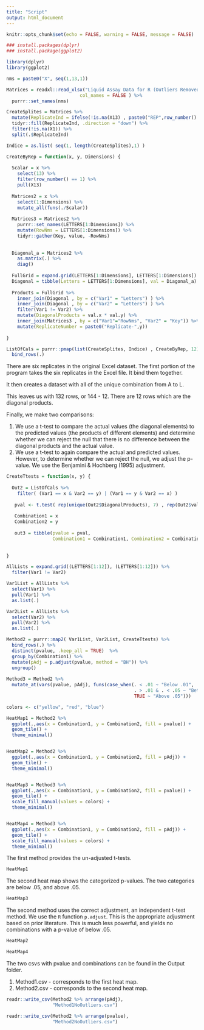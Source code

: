 ```yaml
---
title: "Script"
output: html_document
---
```


```r
knitr::opts_chunk$set(echo = FALSE, warning = FALSE, message = FALSE)
```




```r

### install.packages(dplyr)
### install.package(ggplot2)

library(dplyr)
library(ggplot2)

nms = paste0("X", seq(1,13,1))

Matrices = readxl::read_xlsx("Liquid Assay Data for R (Outliers Removed).xlsx",
                           col_names = FALSE ) %>%
  purrr::set_names(nms)

CreateSplites = Matrices %>%
  mutate(ReplicateInd = ifelse(!is.na(X13) , paste0("REP",row_number() ), NA)) %>%
  tidyr::fill(ReplicateInd, .direction = "down") %>%
  filter(!is.na(X1)) %>%
  split(.$ReplicateInd)

Indice = as.list( seq(1, length(CreateSplites),1) )

CreateByRep = function(x, y, Dimensions) {
  
  Scalar = x %>%
    select(13) %>%
    filter(row_number() == 1) %>%
    pull(X13)
  
  Matrices2 = x %>%
    select(1:Dimensions) %>%
    mutate_all(funs(./Scalar))
  
  Matrices3 = Matrices2 %>%
    purrr::set_names(LETTERS[1:Dimensions]) %>%
    mutate(RowNms = LETTERS[1:Dimensions]) %>%
    tidyr::gather(Key, value, -RowNms)
  
  
  Diagonal_a = Matrices2 %>%
    as.matrix(.) %>%
    diag()
  
  FullGrid = expand.grid(LETTERS[1:Dimensions], LETTERS[1:Dimensions])
  Diagonal = tibble(Letters = LETTERS[1:Dimensions], val = Diagonal_a)
  
  Products = FullGrid %>%
    inner_join(Diagonal , by = c("Var1" = "Letters") ) %>%
    inner_join(Diagonal , by = c("Var2" = "Letters") ) %>%
    filter(Var1 != Var2) %>%
    mutate(DiagonalProducts = val.x * val.y) %>%
    inner_join(Matrices3 , by = c("Var1"="RowNms", "Var2" = "Key")) %>%
    mutate(ReplicateNumber = paste0("Replicate-",y))
  
}

ListOfCals = purrr::pmap(list(CreateSplites, Indice) , CreateByRep, 12) %>%
  bind_rows(.) 

```

There are six replicates in the original Excel dataset. The first portion of the program takes the six replicates in the Excel file. It bind them together. 

It then creates a dataset with all of the unique combination from A to L.

This leaves us with 132 rows, or 144 - 12. There are 12 rows which are the diagonal products. 

Finally, we make two comparisons: 

1.  We use a t-test to compare the actual values (the diagonal elements) to the predicted values (the products of different elements) and determine whether we can reject the null that there is no difference between the diagonal products and the actual value. 
2.  We use a t-test to again compare the actual and predicted values. However, to determine whether we can reject the null, we adjust the p-value. We use the Benjamini & Hochberg (1995) adjustment. 



```r

CreateTtests = function(x, y) {
  
  Out2 = ListOfCals %>%
    filter( (Var1 == x & Var2 == y) | (Var1 == y & Var2 == x) ) 
  
   pval <- t.test( rep(unique(Out2$DiagonalProducts), 7) , rep(Out2$value))$p.value
   
   Combination1 = x
   Combination2 = y
   
   out3 = tibble(pvalue = pval, 
                 Combination1 = Combination1, Combination2 = Combination2) 
   
     
}

AllLists = expand.grid((LETTERS[1:12]), (LETTERS[1:12])) %>%
  filter(Var1 != Var2)

Var1List = AllLists %>% 
  select(Var1) %>%
  pull(Var1) %>%
  as.list(.)

Var2List = AllLists %>% 
  select(Var2) %>%
  pull(Var2) %>%
  as.list(.)

Method2 = purrr::map2( Var1List, Var2List, CreateTtests) %>%
  bind_rows(.) %>%
  distinct(pvalue, .keep_all = TRUE)  %>%
  group_by(Combination1) %>%
  mutate(pAdj = p.adjust(pvalue, method = "BH")) %>%
  ungroup() 
  
Method3 = Method2 %>%
  mutate_at(vars(pvalue, pAdj), funs(case_when(. < .01 ~ "Below .01",
                                               . > .01 & . < .05 ~ "Between .01 and .05",
                                               TRUE ~ "Above .05")))

colors <- c("yellow", "red", "blue")

HeatMap1 = Method2 %>%
  ggplot(.,aes(x = Combination1, y = Combination2, fill = pvalue)) + 
  geom_tile() + 
  theme_minimal()


HeatMap2 = Method2 %>%
  ggplot(.,aes(x = Combination1, y = Combination2, fill = pAdj)) + 
  geom_tile() + 
  theme_minimal()


HeatMap3 = Method3 %>%
  ggplot(.,aes(x = Combination1, y = Combination2, fill = pvalue)) + 
  geom_tile() + 
  scale_fill_manual(values = colors) +
  theme_minimal()


HeatMap4 = Method3 %>%
  ggplot(.,aes(x = Combination1, y = Combination2, fill = pAdj)) + 
  geom_tile() + 
  scale_fill_manual(values = colors) +
  theme_minimal()


```

The first method provides the un-adjusted t-tests. 

```r
HeatMap1
```

The second heat map shows the categorized p-values. The two categories are below .05, and above .05. 

```r
HeatMap3
```

The second method uses the correct adjustment, an independent t-test method. We use the `R` function `p.adjust`. This is the appropriate adjustment based on prior literature. This is much less powerful, and yields no combinations with a p-value of below .05.




```r
HeatMap2
```


```r
HeatMap4
```


The two csvs with pvalue and combinations can be found in the Output folder. 

1.  Method1.csv - corresponds to the first heat map. 
2.  Method2.csv - corresponds to the second heat map. 


```r


readr::write_csv(Method2 %>% arrange(pAdj), 
                 "Method1NoOutliers.csv")

readr::write_csv(Method2 %>% arrange(pvalue), 
                 "Method2NoOutliers.csv")


```



